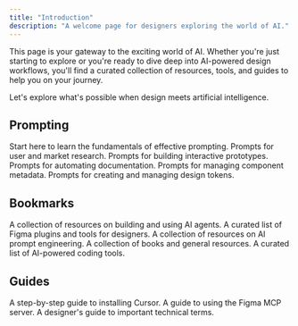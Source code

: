 ```yaml
---
title: "Introduction"
description: "A welcome page for designers exploring the world of AI."
---
```


This page is your gateway to the exciting world of AI. Whether you're just starting to explore or you're ready to dive deep into AI-powered design workflows, you'll find a curated collection of resources, tools, and guides to help you on your journey.

Let's explore what's possible when design meets artificial intelligence.

## Prompting

<CardGroup cols={2}>
  <Card title="Basics" icon="stars" href="/prompting/basics">
    Start here to learn the fundamentals of effective prompting.
  </Card>
  <Card title="Research" icon="link" href="/prompting/research">
    Prompts for user and market research.
  </Card>
  <Card title="Prototyping" icon="sparkles" href="/prompting/prototyping">
    Prompts for building interactive prototypes.
  </Card>
  <Card title="Documentation" icon="book-open-cover" href="/prompting/documentation">
    Prompts for automating documentation.
  </Card>
  <Card title="Component Metadata" icon="binary" href="/prompting/component-metadata">
    Prompts for managing component metadata.
  </Card>
  <Card title="Design tokens" icon="palette" href="/prompting/design-tokens">
    Prompts for creating and managing design tokens.
  </Card>
</CardGroup>

## Bookmarks

<CardGroup cols={2}>
  <Card title="Agents" icon="robot" href="/bookmarks/agents">
    A collection of resources on building and using AI agents.
  </Card>
  <Card title="Figma" icon="figma" href="/bookmarks/figma">
    A curated list of Figma plugins and tools for designers.
  </Card>
  <Card title="Prompting" icon="terminal" href="/bookmarks/prompting">
    A collection of resources on AI prompt engineering.
  </Card>
  <Card title="Resources" icon="book-open-cover" href="/bookmarks/resources">
    A collection of books and general resources.
  </Card>
  <Card title="Tools" icon="wrench-screwdriver" href="/bookmarks/tools">
    A curated list of AI-powered coding tools.
  </Card>
</CardGroup>

## Guides

<CardGroup cols={2}>
  <Card title="Install Cursor" icon="download" href="/guides/install-cursor">
    A step-by-step guide to installing Cursor.
  </Card>
  <Card title="Figma MCP" icon="figma" href="/guides/figmamcp">
    A guide to using the Figma MCP server.
  </Card>
  <Card title="Key Terms" icon="key" href="/guides/key-terms">
    A designer's guide to important technical terms.
  </Card>
</CardGroup>
